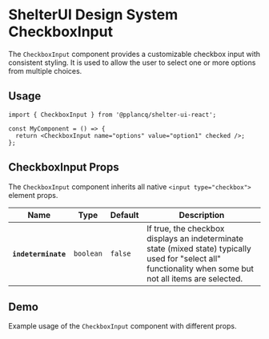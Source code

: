 
<Meta of={CheckboxInputStories} name="CheckboxInput" />

# ShelterUI Design System CheckboxInput

The `CheckboxInput` component provides a customizable checkbox input with consistent styling. It is used to allow the user to select one or more options from multiple choices.

## Usage

```tsx
import { CheckboxInput } from '@pplancq/shelter-ui-react';

const MyComponent = () => {
  return <CheckboxInput name="options" value="option1" checked />;
};
```

## CheckboxInput Props

The `CheckboxInput` component inherits all native `<input type="checkbox">` element props.

<table id="checkboxinput-props">
  <thead>
    <tr>
      <th>Name</th>
      <th>Type</th>
      <th>Default</th>
      <th>Description</th>
    </tr>
  </thead>
  <tbody>
    <tr>
      <th>
        <code>indeterminate</code>
      </th>
      <td>
        <code>boolean</code>
      </td>
      <td>
        <code>false</code>
      </td>
      <td>
        If true, the checkbox displays an indeterminate state (mixed state) typically used for "select all"
        functionality when some but not all items are selected.
      </td>
    </tr>
  </tbody>
</table>

## Demo

Example usage of the `CheckboxInput` component with different props.

<Canvas of={CheckboxInputStories.Playground} sourceState="shown" />

<Controls of={CheckboxInputStories.Playground} />
